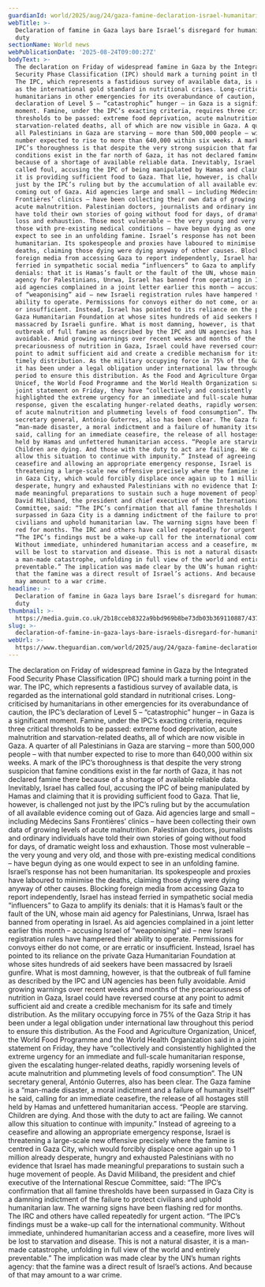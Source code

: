 ```yaml
---
guardianId: world/2025/aug/24/gaza-famine-declaration-israel-humanitarian-duty-analysis
webTitle: >-
  Declaration of famine in Gaza lays bare Israel’s disregard for humanitarian
  duty
sectionName: World news
webPublicationDate: '2025-08-24T09:00:27Z'
bodyText: >-
  The declaration on Friday of widespread famine in Gaza by the Integrated Food
  Security Phase Classification (IPC) should mark a turning point in the war.
  The IPC, which represents a fastidious survey of available data, is regarded
  as the international gold standard in nutritional crises. Long-criticised by
  humanitarians in other emergencies for its overabundance of caution, the IPC’s
  declaration of Level 5 – “catastrophic” hunger – in Gaza is a significant
  moment. Famine, under the IPC’s exacting criteria, requires three critical
  thresholds to be passed: extreme food deprivation, acute malnutrition and
  starvation-related deaths, all of which are now visible in Gaza. A quarter of
  all Palestinians in Gaza are starving – more than 500,000 people – with that
  number expected to rise to more than 640,000 within six weeks. A mark of the
  IPC’s thoroughness is that despite the very strong suspicion that famine
  conditions exist in the far north of Gaza, it has not declared famine there
  because of a shortage of available reliable data. Inevitably, Israel has
  called foul, accusing the IPC of being manipulated by Hamas and claiming that
  it is providing sufficient food to Gaza. That lie, however, is challenged not
  just by the IPC’s ruling but by the accumulation of all available evidence
  coming out of Gaza. Aid agencies large and small – including Médecins Sans
  Frontières’ clinics – have been collecting their own data of growing levels of
  acute malnutrition. Palestinian doctors, journalists and ordinary individuals
  have told their own stories of going without food for days, of dramatic weight
  loss and exhaustion. Those most vulnerable – the very young and very old, and
  those with pre-existing medical conditions – have begun dying as one would
  expect to see in an unfolding famine. Israel’s response has not been
  humanitarian. Its spokespeople and proxies have laboured to minimise the
  deaths, claiming those dying were dying anyway of other causes. Blocking
  foreign media from accessing Gaza to report independently, Israel has instead
  ferried in sympathetic social media “influencers” to Gaza to amplify its
  denials: that it is Hamas’s fault or the fault of the UN, whose main aid
  agency for Palestinians, Unrwa, Israel has banned from operating in Israel. As
  aid agencies complained in a joint letter earlier this month – accusing Israel
  of “weaponising” aid – new Israeli registration rules have hampered their
  ability to operate. Permissions for convoys either do not come, or are erratic
  or insufficient. Instead, Israel has pointed to its reliance on the private
  Gaza Humanitarian Foundation at whose sites hundreds of aid seekers have been
  massacred by Israeli gunfire. What is most damning, however, is that the
  outbreak of full famine as described by the IPC and UN agencies has been fully
  avoidable. Amid growing warnings over recent weeks and months of the
  precariousness of nutrition in Gaza, Israel could have reversed course at any
  point to admit sufficient aid and create a credible mechanism for its safe and
  timely distribution. As the military occupying force in 75% of the Gaza Strip
  it has been under a legal obligation under international law throughout this
  period to ensure this distribution. As the Food and Agriculture Organization,
  Unicef, the World Food Programme and the World Health Organization said in a
  joint statement on Friday, they have “collectively and consistently
  highlighted the extreme urgency for an immediate and full-scale humanitarian
  response, given the escalating hunger-related deaths, rapidly worsening levels
  of acute malnutrition and plummeting levels of food consumption”. The UN
  secretary general, António Guterres, also has been clear. The Gaza famine is a
  “man-made disaster, a moral indictment and a failure of humanity itself” he
  said, calling for an immediate ceasefire, the release of all hostages still
  held by Hamas and unfettered humanitarian access. “People are starving.
  Children are dying. And those with the duty to act are failing. We cannot
  allow this situation to continue with impunity.” Instead of agreeing to a
  ceasefire and allowing an appropriate emergency response, Israel is
  threatening a large-scale new offensive precisely where the famine is centred
  in Gaza City, which would forcibly displace once again up to 1 million already
  desperate, hungry and exhausted Palestinians with no evidence that Israel has
  made meaningful preparations to sustain such a huge movement of people. As
  David Miliband, the president and chief executive of the International Rescue
  Committee, said: “The IPC’s confirmation that all famine thresholds have been
  surpassed in Gaza City is a damning indictment of the failure to protect
  civilians and uphold humanitarian law. The warning signs have been flashing
  red for months. The IRC and others have called repeatedly for urgent action.
  “The IPC’s findings must be a wake-up call for the international community.
  Without immediate, unhindered humanitarian access and a ceasefire, more lives
  will be lost to starvation and disease. This is not a natural disaster, it is
  a man-made catastrophe, unfolding in full view of the world and entirely
  preventable.” The implication was made clear by the UN’s human rights agency:
  that the famine was a direct result of Israel’s actions. And because of that
  may amount to a war crime.
headline: >-
  Declaration of famine in Gaza lays bare Israel’s disregard for humanitarian
  duty
thumbnail: >-
  https://media.guim.co.uk/2b18cceb8322a9bbd969b8be73db03b369110887/437_0_7200_5760/500.jpg
slug: >-
  declaration-of-famine-in-gaza-lays-bare-israels-disregard-for-humanitarian-duty
webUrl: >-
  https://www.theguardian.com/world/2025/aug/24/gaza-famine-declaration-israel-humanitarian-duty-analysis
---
```

The declaration on Friday of widespread famine in Gaza by the Integrated Food Security Phase Classification (IPC) should mark a turning point in the war. The IPC, which represents a fastidious survey of available data, is regarded as the international gold standard in nutritional crises. Long-criticised by humanitarians in other emergencies for its overabundance of caution, the IPC’s declaration of Level 5 – “catastrophic” hunger – in Gaza is a significant moment. Famine, under the IPC’s exacting criteria, requires three critical thresholds to be passed: extreme food deprivation, acute malnutrition and starvation-related deaths, all of which are now visible in Gaza. A quarter of all Palestinians in Gaza are starving – more than 500,000 people – with that number expected to rise to more than 640,000 within six weeks. A mark of the IPC’s thoroughness is that despite the very strong suspicion that famine conditions exist in the far north of Gaza, it has not declared famine there because of a shortage of available reliable data. Inevitably, Israel has called foul, accusing the IPC of being manipulated by Hamas and claiming that it is providing sufficient food to Gaza. That lie, however, is challenged not just by the IPC’s ruling but by the accumulation of all available evidence coming out of Gaza. Aid agencies large and small – including Médecins Sans Frontières’ clinics – have been collecting their own data of growing levels of acute malnutrition. Palestinian doctors, journalists and ordinary individuals have told their own stories of going without food for days, of dramatic weight loss and exhaustion. Those most vulnerable – the very young and very old, and those with pre-existing medical conditions – have begun dying as one would expect to see in an unfolding famine. Israel’s response has not been humanitarian. Its spokespeople and proxies have laboured to minimise the deaths, claiming those dying were dying anyway of other causes. Blocking foreign media from accessing Gaza to report independently, Israel has instead ferried in sympathetic social media “influencers” to Gaza to amplify its denials: that it is Hamas’s fault or the fault of the UN, whose main aid agency for Palestinians, Unrwa, Israel has banned from operating in Israel. As aid agencies complained in a joint letter earlier this month – accusing Israel of “weaponising” aid – new Israeli registration rules have hampered their ability to operate. Permissions for convoys either do not come, or are erratic or insufficient. Instead, Israel has pointed to its reliance on the private Gaza Humanitarian Foundation at whose sites hundreds of aid seekers have been massacred by Israeli gunfire. What is most damning, however, is that the outbreak of full famine as described by the IPC and UN agencies has been fully avoidable. Amid growing warnings over recent weeks and months of the precariousness of nutrition in Gaza, Israel could have reversed course at any point to admit sufficient aid and create a credible mechanism for its safe and timely distribution. As the military occupying force in 75% of the Gaza Strip it has been under a legal obligation under international law throughout this period to ensure this distribution. As the Food and Agriculture Organization, Unicef, the World Food Programme and the World Health Organization said in a joint statement on Friday, they have “collectively and consistently highlighted the extreme urgency for an immediate and full-scale humanitarian response, given the escalating hunger-related deaths, rapidly worsening levels of acute malnutrition and plummeting levels of food consumption”. The UN secretary general, António Guterres, also has been clear. The Gaza famine is a “man-made disaster, a moral indictment and a failure of humanity itself” he said, calling for an immediate ceasefire, the release of all hostages still held by Hamas and unfettered humanitarian access. “People are starving. Children are dying. And those with the duty to act are failing. We cannot allow this situation to continue with impunity.” Instead of agreeing to a ceasefire and allowing an appropriate emergency response, Israel is threatening a large-scale new offensive precisely where the famine is centred in Gaza City, which would forcibly displace once again up to 1 million already desperate, hungry and exhausted Palestinians with no evidence that Israel has made meaningful preparations to sustain such a huge movement of people. As David Miliband, the president and chief executive of the International Rescue Committee, said: “The IPC’s confirmation that all famine thresholds have been surpassed in Gaza City is a damning indictment of the failure to protect civilians and uphold humanitarian law. The warning signs have been flashing red for months. The IRC and others have called repeatedly for urgent action. “The IPC’s findings must be a wake-up call for the international community. Without immediate, unhindered humanitarian access and a ceasefire, more lives will be lost to starvation and disease. This is not a natural disaster, it is a man-made catastrophe, unfolding in full view of the world and entirely preventable.” The implication was made clear by the UN’s human rights agency: that the famine was a direct result of Israel’s actions. And because of that may amount to a war crime.
